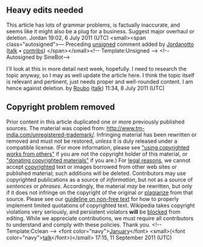 <article id="30316888" title=Talk:Unregistered trademark>
	<talkpage id="30316888" title="Talk:Unregistered trademark">
{{talkheader}}
{{Image requested|business &amp; economic topics|law and crime topics}}
{{WikiProjectBannerShell|
{{WikiProject Business &amp; Economics|class=stub|importance=}}
{{WikiProject Law|class=stub|importance=}}
{{WikiProject History}}
}}
==Heavy edits needed==
This article has lots of grammar problems, is factually inaccurate, and seems like it might also be a plug for a business. Suggest major overhaul or deletion. Jordan 19:02, 6 July 2011 (UTC)  &lt;small&gt;&lt;span class=&quot;autosigned&quot;&gt;— Preceding [[Wikipedia:Signatures|unsigned]] comment added by [[User:Jordanotto|Jordanotto]] ([[User talk:Jordanotto|talk]] • [[Special:Contributions/Jordanotto|contribs]]) &lt;/span&gt;&lt;/small&gt;&lt;!-- Template:Unsigned --&gt; &lt;!--Autosigned by SineBot--&gt;

I'll look at this in more detail next week, hopefully. I need to research the topic anyway, so I may as well update the article here. I think the topic itself is relevant and pertinent, just needs proper and well-rounded content. I am hence against deletion. by [[User:Roubo|Roubo]] ([[User talk:Roubo|talk]]) 11:34, 8 July 2011 (UTC)
== Copyright problem removed ==

Prior content in this article duplicated one or more previously published sources. The material was copied from: http://www.tm-india.com/unregistered-trademark/. Infringing material has been rewritten or removed and must not be restored, ''unless'' it is duly released under a compatible license. (For more information, please see [[Wikipedia:COPYRIGHT#Using_copyrighted_work_from_others|&quot;using copyrighted works from others&quot;]] if you are not the copyright holder of this material, or [[Wikipedia:Donating copyrighted materials|&quot;donating copyrighted materials&quot;]] if you are.) For [[Wikipedia:Copyrights|legal reasons]], we cannot accept [[Wikipedia:Copyrights|copyrighted]] text or images borrowed from other web sites or published material; such additions will be deleted. Contributors may use copyrighted publications as a source of ''information'', but not as a source of ''sentences'' or ''phrases''. Accordingly, the material ''may'' be rewritten, but only if it does not infringe on the copyright of the original ''or'' [[Wikipedia:Plagiarism|plagiarize]] from that source. Please see our [[Wikipedia:NFC#Text|guideline on non-free text]] for how to properly implement limited quotations of copyrighted text. Wikipedia takes copyright violations very seriously, and persistent violators '''will''' be [[Wikipedia:Blocking policy|blocked]] from editing. While we appreciate contributions, we must require all contributors to understand and comply with these policies. Thank you. &lt;!-- Template:Cclean --&gt; &lt;font color=&quot;navy&quot;&gt;[[User:January|January]]&lt;/font&gt; &lt;small&gt;(&lt;font color=&quot;navy&quot;&gt;[[User talk:January|talk]]&lt;/font&gt;)&lt;/small&gt; 17:15, 11 September 2011 (UTC)
	</talkpage>
</article>